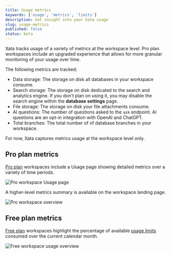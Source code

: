 ```yaml
---
title: Usage metrics
keywords: ['usage', 'metrics', 'limits']
description: Get insight into your Xata usage
slug: usage-metrics
published: false
status: beta
---
```


Xata tracks usage of a variety of metrics at the workspace level. Pro plan workspaces include an upgraded experience that allows for more granular monitoring of your usage over time.

The following metrics are tracked:

- Data storage: The storage on disk all databases in your workspace consume.
- Search storage: The storage on disk dedicated to the search and analytics engine. If you don't plan on using it, you may disable the search engine within the **database settings** page.
- File storage: The storage on disk your file attachments consume.
- AI questions: The number of questions asked to the `ask` endpoint. AI questions are an opt-in integration with OpenAI and ChatGPT.
- Total branches: The total number of of database branches in your workspace.

For now, Xata captures metrics usage at the workspace level only.

## Pro plan metrics

[Pro plan](/docs/concepts/pricing#pro-plan) workspaces include a Usage page showing detailed metrics over a variety of time periods.

![Pro workspace Usage page](images/pro-usage-details.png)

A higher-level metrics summary is available on the workspace landing page.

![Pro workspace overview](images/pro-usage-overview.png)

## Free plan metrics

[Free plan](/docs/concepts/pricing#free-plan) workspaces highlight the percentage of available [usage limits](/docs/concepts/pricing#pricing-plans) consumed over the current calendar month.

![Free workspace usage overview](images/free-usage-overview.png)
